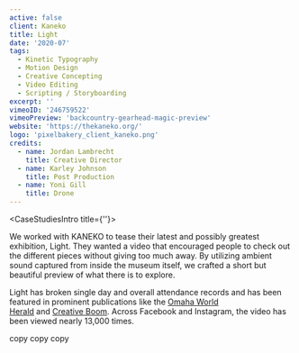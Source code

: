 ```yaml
---
active: false
client: Kaneko
title: Light
date: '2020-07'
tags:
  - Kinetic Typography
  - Motion Design
  - Creative Concepting
  - Video Editing
  - Scripting / Storyboarding
excerpt: ''
vimeoID: '246759522'
vimeoPreview: 'backcountry-gearhead-magic-preview'
website: 'https://thekaneko.org/'
logo: 'pixelbakery_client_kaneko.png'
credits:
  - name: Jordan Lambrecht
    title: Creative Director
  - name: Karley Johnson
    title: Post Production
  - name: Yoni Gill
    title: Drone
---
```


<CaseStudiesIntro title={''}>

We worked with KANEKO to tease their latest and possibly greatest exhibition, Light. They wanted a video that encouraged people to check out the different pieces without giving too much away. By utilizing ambient sound captured from inside the museum itself, we crafted a short but beautiful preview of what there is to explore.

Light has broken single day and overall attendance records and has been featured in prominent publications like the [Omaha World Herald](http://www.omaha.com/) and [Creative Boom](https://www.creativeboom.com/). Across Facebook and Instagram, the video has been viewed nearly 13,000 times.

</CaseStudiesIntro>
<CaseStudiesTags/>
<CaseStudiesDescription textColor={'cream'} bgColor={'pink-light'} headerColor={'pink'} header={'Process'}>

copy copy copy

</CaseStudiesDescription>
